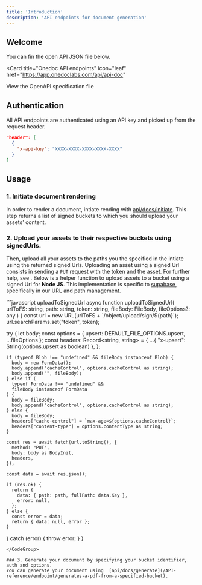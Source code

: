 ```yaml
---
title: 'Introduction'
description: 'API endpoints for document generation'
---
```


## Welcome

You can fin the open API JSON file below.

<Card
  title="Onedoc API endpoints"
  icon="leaf"
  href="https://app.onedoclabs.com/api/api-doc"
>
  View the OpenAPI specification file
</Card>

## Authentication

All API endpoints are authenticated using an API key and picked up from the request header.

```json
"header": [
  {
    "x-api-key": "XXXX-XXXX-XXXX-XXXX-XXXX"
  }
]
```

## Usage

### 1. Initiate document rendering
In order to render a document, intiate rending with [api/docs/initiate](/API-reference/endpoint/initiates-a-documents-rendering).
This step returns a list of signed buckets to which you should upload your assets' content.

### 2. Upload your assets to their respective buckets using signedUrls.

Then, upload all your assets to the paths you the specified in the intiate using the returned signed Urls. 
Uploading an asset using a signed Url consists in sending a `PUT` request with the token and the asset. For further help, see .
Below is a helper function to upload assets to a bucket using a signed Url for <b>Node JS</b>. This implementation is specific to [supabase](https://www.npmjs.com/package/@supabase/storage-js?activeTab=code), specifically in our URL and path management.

<CodeGroup>
```javascript uploadToSignedUrl
async function uploadToSignedUrl(
  urlToFS: string,
  path: string,
  token: string,
  fileBody: FileBody,
  fileOptions?: any
) {
  const url = new URL(urlToFS + `/object/upload/sign/${path}`);
  url.searchParams.set("token", token);

  try {
    let body;
    const options = { upsert: DEFAULT_FILE_OPTIONS.upsert, ...fileOptions };
    const headers: Record<string, string> = {
      ...{ "x-upsert": String(options.upsert as boolean) },
    };

    if (typeof Blob !== "undefined" && fileBody instanceof Blob) {
      body = new FormData();
      body.append("cacheControl", options.cacheControl as string);
      body.append("", fileBody);
    } else if (
      typeof FormData !== "undefined" &&
      fileBody instanceof FormData
    ) {
      body = fileBody;
      body.append("cacheControl", options.cacheControl as string);
    } else {
      body = fileBody;
      headers["cache-control"] = `max-age=${options.cacheControl}`;
      headers["content-type"] = options.contentType as string;
    }

    const res = await fetch(url.toString(), {
      method: "PUT",
      body: body as BodyInit,
      headers,
    });

    const data = await res.json();

    if (res.ok) {
      return {
        data: { path: path, fullPath: data.Key },
        error: null,
      };
    } else {
      const error = data;
      return { data: null, error };
    }
  } catch (error) {
    throw error;
  }
}
```
</CodeGroup>

### 3. Generate your document by specifying your bucket identifier, auth and options.
You can generate your document using  [api/docs/generate](/API-reference/endpoint/generates-a-pdf-from-a-specified-bucket).
